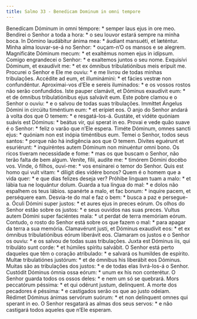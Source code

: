 ```yaml
---
title: Salmo 33 - Benedicam Dominum in omni tempore
---
```


<div class="grid grid-cols-2 gap-5">
  <span class="text-justify">
    Benedícam Dóminum in omni témpore: * semper laus ejus in ore meo.
  </span>
  <span class="text-justify">
    Bendirei o Senhor a toda a hora: * o seu louvor estará sempre na minha boca.
  </span>
  <span class="text-justify">
    In Dómino laudábitur ánima mea: * áudiant mansuéti, et læténtur.
  </span>
  <span class="text-justify">
    Minha alma louvar-se-á no Senhor: * ouçam-n’O os mansos e se alegrem.
  </span>
  <span class="text-justify">
    Magnificáte Dóminum mecum: * et exaltémus nomen ejus in idípsum.
  </span>
  <span class="text-justify">
    Comigo engrandecei o Senhor: * e exaltemos juntos o seu nome.
  </span>
  <span class="text-justify">
    Exquisívi Dóminum, et exaudívit me: * et ex ómnibus tribulatiónibus meis
    erípuit me.
  </span>
  <span class="text-justify">
    Procurei o Senhor e Ele me ouviu: * e me livrou de todas minhas tribulações.
  </span>
  <span class="text-justify">
    Accédite ad eum, et illuminámini: * et fácies vestræ non confundéntur.
  </span>
  <span class="text-justify">
    Aproximai-vos d’Ele e sereis iluminados: * e os vossos rostos não serão
    confundidos.
  </span>
  <span class="text-justify">
    Iste pauper clamávit, et Dóminus exaudívit eum: * et de ómnibus
    tribulatiónibus ejus salvávit eum.
  </span>
  <span class="text-justify">
    Este pobre clamou e o Senhor o ouviu: * e o salvou de todas suas
    tribulações.
  </span>
  <span class="text-justify">
    Immíttet Ángelus Dómini in circúitu timéntium eum: * et erípiet eos.
  </span>
  <span class="text-justify">
    O anjo do Senhor andará à volta dos que O temem: * e resgatá-los-á.
  </span>
  <span class="text-justify">
    Gustáte, et vidéte quóniam suávis est Dóminus: * beátus vir, qui sperat in
    eo.
  </span>
  <span class="text-justify">
    Provai e vede quão suave é o Senhor: * feliz o varão que n’Ele espera.
  </span>
  <span class="text-justify">
    Timéte Dóminum, omnes sancti ejus: * quóniam non est inópia timéntibus eum.
  </span>
  <span class="text-justify">
    Temei o Senhor, todos seus santos: * porque não há indigência aos que O
    temem.
  </span>
  <span class="text-justify">
    Dívites eguérunt et esuriérunt: * inquiréntes autem Dóminum non minuéntur
    omni bono.
  </span>
  <span class="text-justify">
    Os ricos tiveram necessidade e fome: * mas os que buscam o Senhor, não terão
    falta de bem algum.
  </span>
  <span class="text-justify">
    Veníte, fílii, audíte me: * timórem Dómini docébo vos.
  </span>
  <span class="text-justify">
    Vinde, ó filhos, ouvi-me: * vos ensinarei o temor do Senhor.
  </span>
  <span class="text-justify">
    Quis est homo qui vult vitam: * díligit dies vidére bonos?
  </span>
  <span class="text-justify">
    Quem é o homem que a vida quer: * e que dias felizes deseja ver?
  </span>
  <span class="text-justify">
    Próhibe linguam tuam a malo: * et lábia tua ne loquántur dolum.
  </span>
  <span class="text-justify">
    Guarda a tua língua do mal: * e dolos não espalhem os teus lábios.
  </span>
  <span class="text-justify">
    spanérte a malo, et fac bonum: * inquíre pacem, et perséquere eam.
  </span>
  <span class="text-justify">
    Desvia-te do mal e faz o bem: * busca a paz e persegue-a.
  </span>
  <span class="text-justify">
    Óculi Dómini super justos: * et aures ejus in preces eórum.
  </span>
  <span class="text-justify">
    Os olhos do Senhor estão sobre os justos: * e seus ouvidos nas suas preces.
  </span>
  <span class="text-justify">
    Vultus autem Dómini super faciéntes mala: * ut perdat de terra memóriam
    eórum.
  </span>
  <span class="text-justify">
    Contudo, o rosto do Senhor está sobre os que fazem o mal: * para apagar da
    terra a sua memória.
  </span>
  <span class="text-justify">
    Clamavérunt justi, et Dóminus exaudívit eos: * et ex ómnibus tribulatiónibus
    eórum liberávit eos.
  </span>
  <span class="text-justify">
    Clamaram os justos e o Senhor os ouviu: * e os salvou de todas suas
    tribulações.
  </span>
  <span class="text-justify">
    Juxta est Dóminus iis, qui tribuláto sunt corde: * et húmiles spíritu
    salvábit.
  </span>
  <span class="text-justify">
    O Senhor está perto daqueles que têm o coração atribulado: * e salvará os
    humildes de espírito.
  </span>
  <span class="text-justify">
    Multæ tribulatiónes justórum: * et de ómnibus his liberábit eos Dóminus.
  </span>
  <span class="text-justify">
    Muitas são as tribulações dos justos: * e de todas elas livrá-los-á o
    Senhor.
  </span>
  <span class="text-justify">
    Custódit Dóminus ómnia ossa eórum: * unum ex his non conterétur.
  </span>
  <span class="text-justify">
    O Senhor guarda todos os ossos deles: * e nem um só se quebrará.
  </span>
  <span class="text-justify">
    Mors peccatórum péssima: * et qui odérunt justum, delínquent.
  </span>
  <span class="text-justify">
    A morte dos pecadores é péssima: * e castigados serão os que ao justo
    odeiam.
  </span>
  <span class="text-justify">
    Rédimet Dóminus ánimas servórum suórum: * et non delínquent omnes qui
    sperant in eo.
  </span>
  <span class="text-justify">
    O Senhor resgatará as almas dos seus servos: * e não castigará todos aqueles
    que n’Ele esperam.
  </span>
</div>
